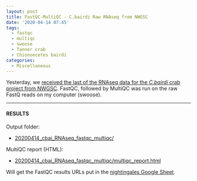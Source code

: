 ```yaml
---
layout: post
title: FastQC-MultiQC - C.bairdi Raw RNAseq from NWGSC
date: '2020-04-14 07:45'
tags:
  - fastqc
  - multiqc
  - swoose
  - Tanner crab
  - Chionoecetes bairdi
categories:
  - Miscellaneous
---
```

Yesterday, we [received the last of the RNAseq data for the _C.bairdi_ crab project from NWGSC](https://robertslab.github.io/sams-notebook/2020/04/13/Data-Received-C.bairdi-RNAseq-from-NWGSC.html). FastQC, followed by MultiQC was run on the raw FastQ reads on my computer (swoose).


---

#### RESULTS

Output folder:

- [20200414_cbai_RNAseq_fastqc_multiqc/](https://gannet.fish.washington.edu/Atumefaciens/20200414_cbai_RNAseq_fastqc_multiqc/)

MultiQC report (HTML):

- [20200414_cbai_RNAseq_fastqc_multiqc/multiqc_report.html](https://gannet.fish.washington.edu/Atumefaciens/20200414_cbai_RNAseq_fastqc_multiqc/multiqc_report.html)

Will get the FastQC results URLs put in the [nightingales Google Sheet](http://b.link/nightingales).
